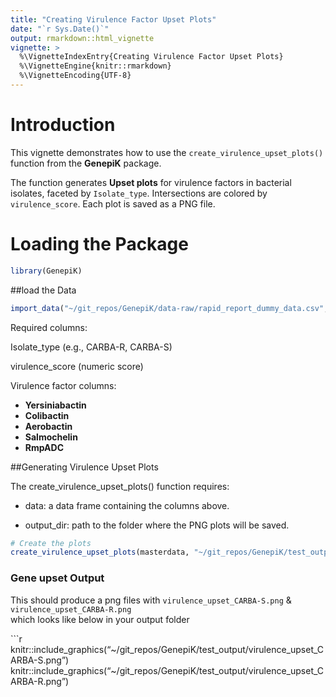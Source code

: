```yaml
---
title: "Creating Virulence Factor Upset Plots"
date: "`r Sys.Date()`"
output: rmarkdown::html_vignette
vignette: >
  %\VignetteIndexEntry{Creating Virulence Factor Upset Plots}
  %\VignetteEngine{knitr::rmarkdown}
  %\VignetteEncoding{UTF-8}
---
```

# Introduction

This vignette demonstrates how to use the `create_virulence_upset_plots()` function from the **GenepiK** package. 

The function generates **Upset plots** for virulence factors in bacterial isolates, faceted by `Isolate_type`. Intersections are colored by `virulence_score`. Each plot is saved as a PNG file.

# Loading the Package

```r
library(GenepiK)
```

##load the Data
```r
import_data("~/git_repos/GenepiK/data-raw/rapid_report_dummy_data.csv", "~/git_repos/")
```

Required columns:

Isolate_type (e.g., CARBA-R, CARBA-S)

virulence_score (numeric score)

Virulence factor columns:

- **Yersiniabactin**  
- **Colibactin**  
- **Aerobactin**  
- **Salmochelin**  
- **RmpADC**


##Generating Virulence Upset Plots

The create_virulence_upset_plots() function requires:

 - data: a data frame containing the columns above.

 - output_dir: path to the folder where the PNG plots will be saved.
 
```r
# Create the plots
create_virulence_upset_plots(masterdata, "~/git_repos/GenepiK/test_output/")
```
### Gene upset Output
This should produce a png files with `virulence_upset_CARBA-S.png` & `virulence_upset_CARBA-R.png`  
which looks like below in your output folder

```r
knitr::include_graphics("~/git_repos/GenepiK/test_output/virulence_upset_CARBA-S.png")
knitr::include_graphics("~/git_repos/GenepiK/test_output/virulence_upset_CARBA-R.png")
